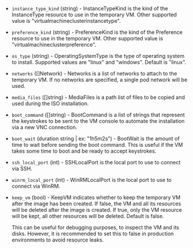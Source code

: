 <!-- Code generated from the comments of the Config struct in builder/kubevirt/iso/config.go; DO NOT EDIT MANUALLY -->

- `instance_type_kind` (string) - InstanceTypeKind is the kind of the InstanceType resource to use in the temporary VM.
  Other supported value is "virtualmachineclusterinstancetype".

- `preference_kind` (string) - PreferenceKind is the kind of the Preference resource to use in the temporary VM.
  Other supported value is "virtualmachineclusterpreference".

- `os_type` (string) - OperatingSystemType is the type of operating system to install.
  Supported values are "linux" and "windows". Default is "linux".

- `networks` ([]Network) - Networks is a list of networks to attach to the temporary VM.
  If no networks are specified, a single pod network will be used.

- `media_files` ([]string) - MediaFiles is a path list of files to be copied and used during the ISO installation.

- `boot_command` ([]string) - BootCommand is a list of strings that represent the keystrokes to be sent to the VM console
  to automate the installation via a new VNC connection.

- `boot_wait` (duration string | ex: "1h5m2s") - BootWait is the amount of time to wait before sending the boot command.
  This is useful if the VM takes some time to boot and be ready to accept keystrokes.

- `ssh_local_port` (int) - SSHLocalPort is the local port to use to connect via SSH.

- `winrm_local_port` (int) - WinRMLocalPort is the local port to use to connect via WinRM.

- `keep_vm` (bool) - KeepVM indicates whether to keep the temporary VM after the image has been created.
  If false, the VM and all its resources will be deleted after the image is created.
  If true, only the VM resource will be kept, all other resources will be deleted.
  Default is false.
  
  This can be useful for debugging purposes, to inspect the VM and its disks.
  However, it is recommended to set this to false in production environments to avoid
  resource leaks.

<!-- End of code generated from the comments of the Config struct in builder/kubevirt/iso/config.go; -->
